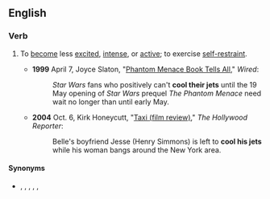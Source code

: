 ==English==

===Verb===
{{head|en|verb|head=[[cool]] [[one's]] [[jet]]s}}

# {{label|en|idiomatic}} To [[become]] less [[excited]], [[intense]], or [[active]]; to exercise [[self-restraint]].
#* '''1999''' April 7, Joyce Slaton, "[https://archive.is/20130630162628/www.wired.com/culture/lifestyle/news/1999/04/18983 Phantom Menace Book Tells All]," ''Wired'':
#*: ''Star Wars'' fans who positively can't '''cool their jets''' until the 19 May opening of ''Star Wars'' prequel ''The Phantom Menace'' need wait no longer than until early May.
#* '''2004''' Oct. 6, Kirk Honeycutt, "[http://www.hollywoodreporter.com/hr/imdb/reviews/article_display.jsp?rid=1000653786&vnu_special_account_code=thrsiteimdbpro Taxi (film review)]," ''The Hollywood Reporter'':
#*: Belle's boyfriend Jesse (Henry Simmons) is left to '''cool his jets''' while his woman bangs around the New York area.

====Synonyms====
* {{l|en|calm down}}, {{l|en|chill}}, {{l|en|chill out}}, {{l|en|cool off}}, {{l|en|pull in one's horns}}, {{l|en|settle down}}
